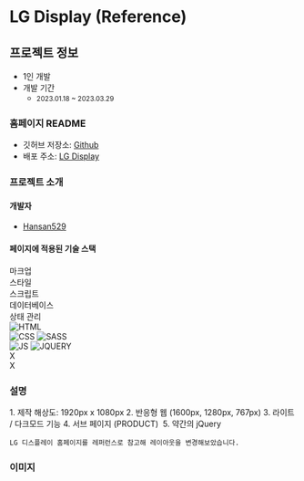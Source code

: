 # LG Display (Reference)

## 프로젝트 정보

- 1인 개발  
- 개발 기간 
    - <small className="text-xs">2023.01.18 ~ 2023.03.29</small>

### 홈페이지 README

- 깃허브 저장소: <a target="_blank" href="https://github.com/Hansan529/LGdisplay-rework">Github</a>
- 배포 주소: <a target="_blank" href='https://hansan529.github.io/LGdisplay-rework'>LG Display</a>

### 프로젝트 소개

#### 개발자

 - [Hansan529](https://github.com/Hansan529)

#### 페이지에 적용된 기술 스택

<div className="table w-[100%]">
    <div className="table-header-group">
        <div className="table-row text-center">
            <div className="table-cell">마크업</div>
            <div className="table-cell">스타일</div>
            <div className="table-cell">스크립트</div>
            <div className="table-cell">데이터베이스</div>
            <div className="table-cell">상태 관리</div>
        </div>
    </div>
    <div className="table-row-group">
        <div className="table-row text-center items-center tabular-nums">
            <div className="table-cell align-middle">
                <img className="object-contain w-[30px] mx-auto" title="HTML" alt="HTML" src='/ico/language/html-icon.svg' />
            </div>
            <div className="table-cell align-middle">
                <img className="object-contain w-[30px] mx-auto" title="CSS" alt="CSS" src='/ico/language/cSS-icon.svg' />
                <img className="object-contain w-[30px] mx-auto" title="SASS" alt="SASS" src='/ico/language/sASS-icon.svg' />
            </div>
            <div className="table-cell align-middle">
                <img className="object-contain w-[30px] mx-auto" title="JS" alt="JS" src='/ico/language/js-icon.svg' />
                <img className="object-contain w-[30px] mx-auto" title="JQUERY" alt="JQUERY" src='/ico/language/jquery-icon.svg' />
            </div>
            <div className="table-cell align-middle">
                X
            </div>
            <div className="table-cell align-middle">
                X
            </div>
        </div>
    </div>
</div>

### 설명

<div className="max-w-prose text-base/10">
    1. 제작 해상도: 1920px x 1080px
    2. 반응형 웹 (1600px, 1280px, 767px)
    3. 라이트 / 다크모드 기능
    4. 서브 페이지 (PRODUCT) 
    5. 약간의 jQuery

    LG 디스플레이 홈페이지를 레퍼런스로 참고해 레이아웃을 변경해보았습니다.
</div>


### 이미지